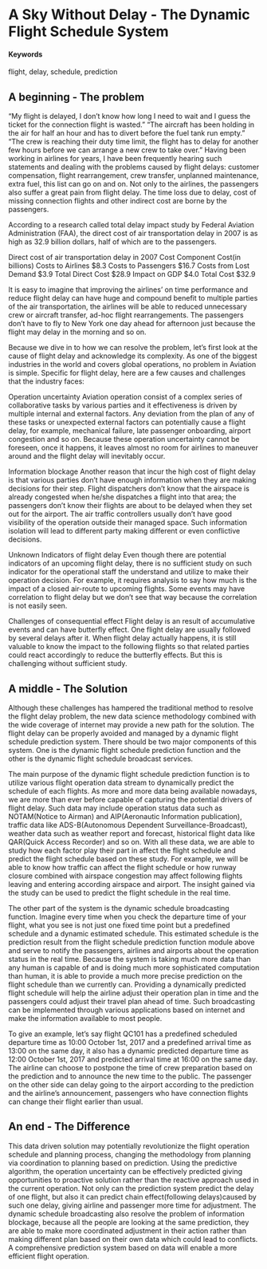 # A Sky Without Delay - The Dynamic Flight Schedule System

#### Keywords

flight, delay, schedule, prediction

## A beginning - The problem

"My flight is delayed, I don't know how long I need to wait and I guess the ticket for the connection flight is wasted."
"The aircraft has been holding in the air for half an hour and has to divert before the fuel tank run empty."
"The crew is reaching their duty time limit, the flight has to delay for another few hours before we can arrange a new crew to take over."
Having been working in airlines for years, I have been frequently hearing such statements and dealing with the problems caused by flight delays: customer compensation, flight rearrangement, crew transfer, unplanned maintenance, extra fuel, this list can go on and on. Not only to the airlines, the passengers also suffer a great pain from flight delay. The time loss due to delay, cost of missing connection flights and other indirect cost are borne by the passengers.

According to a research called total delay impact study by Federal Aviation Administration (FAA), the direct cost of air transportation delay in 2007 is as high as 32.9 billion dollars, half of which are to the passengers.

Direct cost of air transportation delay in 2007
Cost Component          Cost(in billions)
Costs to Airlines       $8.3\n
Costs to Passengers     $16.7\n
Costs from Lost Demand  $3.9
Total Direct Cost	      $28.9
Impact on GDP	          $4.0
Total Cost	            $32.9

It is easy to imagine that improving the airlines' on time performance and reduce flight delay can have huge and compound benefit to multiple parties of the air transportation, the airlines will be able to reduced unnecessary crew or aircraft transfer, ad-hoc flight rearrangements. The passengers don't have to fly to New York one day ahead for afternoon just because the flight may delay in the morning and so on.

Because we dive in to how we can resolve the problem, let's first look at the cause of flight delay and acknowledge its complexity. As one of the biggest industries in the world and covers global operations, no problem in Aviation is simple. Specific for flight delay, here are a few causes and challenges that the industry faces:

Operation uncertainty
Aviation operation consist of a complex series of collaborative tasks by various parties and it effectiveness is driven by multiple internal and external factors. Any deviation from the plan of any of these tasks or unexpected external factors can potentially cause a flight delay, for example, mechanical failure, late passenger onboarding, airport congestion and so on. Because these operation uncertainty cannot be foreseen, once it happens, it leaves almost no room for airlines to maneuver around and the flight delay will inevitably occur.

Information blockage
Another reason that incur the high cost of flight delay is that various parties don't have enough information when they are making decisions for their step. Flight dispatchers don't know that the airspace is already congested when he/she dispatches a flight into that area; the passengers don't know their flights are about to be delayed when they set out for the airport. The air traffic controllers usually don't have good visibility of the operation outside their managed space. Such information isolation will lead to different party making different or even conflictive decisions.

Unknown Indicators of flight delay
Even though there are potential indicators of an upcoming flight delay, there is no sufficient study on such indicator for the operational staff the understand and utilize to make their operation decision. For example, it requires analysis to say how much is the impact of a closed air-route to upcoming flights. Some events may have correlation to flight delay but we don't see that way because the correlation is not easily seen.

Challenges of consequential effect
Flight delay is an result of accumulative events and can have butterfly effect. One flight delay are usually followed by several delays after it. When flight delay actually happens, it is still valuable to know the impact to the following flights so that related parties could react accordingly to reduce the butterfly effects. But this is challenging without sufficient study.


## A middle - The Solution

Although these challenges has hampered the traditional method to resolve the flight delay problem, the new data science methodology combined with the wide coverage of internet may provide a new path for the solution. The flight delay can be properly avoided and managed by a dynamic flight schedule prediction system. There should be two major components of this system. One is the dynamic flight schedule prediction function and the other is the dynamic flight schedule broadcast services.

The main purpose of the dynamic flight schedule prediction function is to utilize various flight operation data stream to dynamically predict the schedule of each flights. As more and more data being available nowadays, we are more than ever before capable of capturing the potential drivers of flight delay. Such data may include operation status data such as NOTAM(Notice to Airman) and AIP(Aeronautic Information publication), traffic data like ADS-B(Autonomous Dependent Surveillance-Broadcast), weather data such as weather report and forecast, historical flight data like QAR(Quick Access Recorder) and so on. With all these data, we are able to study how each factor play their part in affect the flight schedule and predict the flight schedule based on these study. For example, we will be able to know how traffic can affect the flight schedule or how runway closure combined with airspace congestion may affect following flights leaving and entering according airspace and airport. The insight gained via the study can be used to predict the flight schedule in the real time.

The other part of the system is the dynamic schedule broadcasting function. Imagine every time when you check the departure time of your flight, what you see is not just one fixed time point but a predefined schedule and a dynamic estimated schedule. This estimated schedule is the prediction result from the flight schedule prediction function module above and serve to notify the passengers, airlines and airports about the operation status in the real time. Because the system is taking much more data than any human is capable of and is doing much more sophisticated computation than human, it is able to provide a much more precise prediction on the flight schedule than we currently can. Providing a dynamically predicted flight schedule will help the airline adjust their operation plan in time and the passengers could adjust their travel plan ahead of time. Such broadcasting can be implemented through various applications based on internet and make the information available to most people.

To give an example, let's say flight QC101 has a predefined scheduled departure time as 10:00 October 1st, 2017 and a predefined arrival time as 13:00 on the same day, it also has a dynamic predicted departure time as 12:00 October 1st, 2017 and predicted arrival time at 16:00 on the same day. The airline can choose to postpone the time of crew preparation based on the prediction and to announce the new time to the public. The passenger on the other side can delay going to the airport according to the prediction and the airline's announcement, passengers who have connection flights can change their flight earlier than usual.

## An end - The Difference

This data driven solution may potentially revolutionize the flight operation schedule and planning process, changing the methodology from planning via coordination to planning based on prediction. Using the predictive algorithm, the operation uncertainty can be effectively predicted giving opportunities to proactive solution rather than the reactive approach used in the current operation. Not only can the prediction system predict the delay of one flight, but also it can predict chain effect(following delays)caused by such one delay, giving airline and passenger more time for adjustment. The dynamic schedule broadcasting also resolve the problem of information blockage, because all the people are looking at the same prediction, they are able to make more coordinated adjustment in their action rather than making different plan based on their own data which could lead to conflicts. A comprehensive prediction system based on data will enable a more efficient flight operation.
